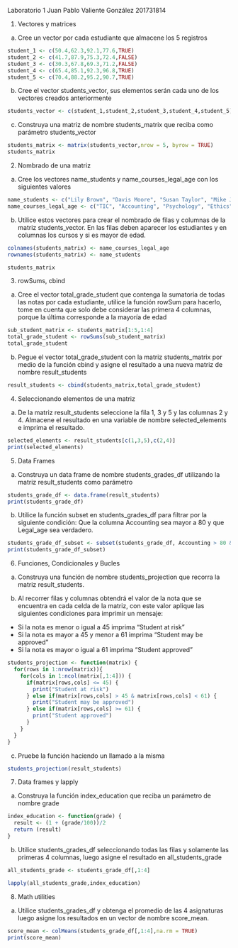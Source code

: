 Laboratorio 1
Juan Pablo Valiente González
201731814

1. Vectores y matrices

a. Cree un vector por cada estudiante que almacene los 5 registros

```r
student_1 <- c(50.4,62.3,92.1,77.6,TRUE)
student_2 <- c(41.7,87.9,75.3,72.4,FALSE)
student_3 <- c(30.3,67.8,69.3,71.2,FALSE)
student_4 <- c(65.4,85.1,92.3,96.8,TRUE)
student_5 <- c(70.4,88.2,95.2,90.7,TRUE)
```

b. Cree el vector students_vector, sus elementos serán cada uno de los vectores creados
anteriormente

```r
students_vector <- c(student_1,student_2,student_3,student_4,student_5)
```

c. Construya una matriz de nombre students_matrix que reciba como parámetro
students_vector

```r
students_matrix <- matrix(students_vector,nrow = 5, byrow = TRUE)
students_matrix
```
2. Nombrado de una matriz

a. Cree los vectores name_students y name_courses_legal_age con los siguientes valores

```r
name_students <- c("Lily Brown", "Davis Moore", "Susan Taylor", "Mike Jones", "Tom Hill")
name_courses_legal_age <- c("TIC", "Accounting", "Psychology", "Ethics","Legal_age")
```

b. Utilice estos vectores para crear el nombrado de filas y columnas de la matriz
students_vector. En las filas deben aparecer los estudiantes y en columnas los cursos y
si es mayor de edad.

```r
colnames(students_matrix) <- name_courses_legal_age
rownames(students_matrix) <- name_students

students_matrix
```

3. rowSums, cbind

a. Cree el vector total_grade_student que contenga la sumatoria de todas las notas por
cada estudiante, utilice la función rowSum para hacerlo, tome en cuenta que solo debe
considerar las primera 4 columnas, porque la última corresponde a la mayoría de
edad

```r
sub_student_matrix <- students_matrix[1:5,1:4]
total_grade_student <- rowSums(sub_student_matrix)
total_grade_student
```

b. Pegue el vector total_grade_student con la matriz students_matrix por medio de la
función cbind y asigne el resultado a una nueva matriz de nombre result_students

```r
result_students <- cbind(students_matrix,total_grade_student)
```

4. Seleccionando elementos de una matriz

a. De la matriz result_students seleccione la fila 1, 3 y 5 y las columnas 2 y 4. Almacene el
resultado en una variable de nombre selected_elements e imprima el resultado.

```r
selected_elements <- result_students[c(1,3,5),c(2,4)]
print(selected_elements)
```

5. Data Frames

a. Construya un data frame de nombre students_grades_df utilizando la matriz
result_students como parámetro

```r
students_grade_df <- data.frame(result_students)
print(students_grade_df)
```

b. Utilice la función subset en students_grades_df para filtrar por la siguiente condición:
Que la columna Accounting sea mayor a 80 y que Legal_age sea verdadero.

```r
students_grade_df_subset <- subset(students_grade_df, Accounting > 80 & Legal_age == 1)
print(students_grade_df_subset)

```

6. Funciones, Condicionales y Bucles

a. Construya una función de nombre students_projection que recorra la matriz
result_students.

b. Al recorrer filas y columnas obtendrá el valor de la nota que se encuentra en cada
celda de la matriz, con este valor aplique las siguientes condiciones para imprimir un
mensaje:

  - Si la nota es menor o igual a 45 imprima "Student at risk"
  - Si la nota es mayor a 45 y menor a 61 imprima “Student may be approved”
  - Si la nota es mayor o igual a 61 imprima “Student approved”

```r
students_projection <- function(matrix) {
  for(rows in 1:nrow(matrix)){
    for(cols in 1:ncol(matrix[,1:4])) {
      if(matrix[rows,cols] <= 45) {
        print("Student at risk")
      } else if(matrix[rows,cols] > 45 & matrix[rows,cols] < 61) {
        print("Student may be approved")
      } else if(matrix[rows,cols] >= 61) {
        print("Student approved")
      }
    }
  }
}
```

c. Pruebe la función haciendo un llamado a la misma

```r
students_projection(result_students)
```

7. Data frames y lapply

a. Construya la función index_education que reciba un parámetro de nombre grade

```r
index_education <- function(grade) {
  result <- (1 + (grade/100))/2
  return (result)
}
```

b. Utilice students_grades_df seleccionando todas las filas y solamente las primeras
4 columnas, luego asigne el resultado en all_students_grade

```r
all_students_grade <- students_grade_df[,1:4]

lapply(all_students_grade,index_education)
```

8. Math utilities

a. Utilice students_grades_df y obtenga el promedio de las 4 asignaturas luego
asigne los resultados en un vector de nombre score_mean.

```r
score_mean <- colMeans(students_grade_df[,1:4],na.rm = TRUE)
print(score_mean)
```
